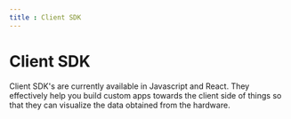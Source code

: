 ```yaml
---
title : Client SDK
---
```


# Client SDK

Client SDK's are currently available in Javascript and React. They effectively help you build custom apps towards the client side of things so that
they can visualize the data obtained from the hardware. 
